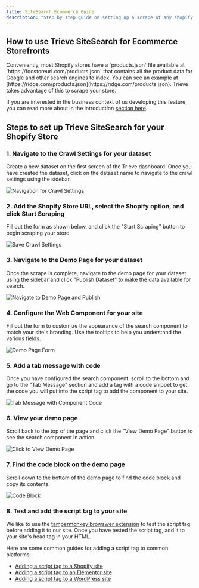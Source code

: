 ```yaml
---
title: SiteSearch Ecommerce Guide
description: "Step by step guide on setting up a scrape of any shopify store, configuring the web component, and adding the script tag to your site."
---
```


## How to use Trieve SiteSearch for Ecommerce Storefronts

<Note>
  Conveniently, most Shopify stores have a `products.json` file available at
  `https://foostoreurl.com/products.json` that contains all the product data for
  Google and other search engines to index. You can see an example at
  [https://ridge.com/products.json](https://ridge.com/products.json). Trieve
  takes advantage of this to scrape your store.
</Note>

If you are interested in the business context of us developing this feature, you can read more about in the introduction [section here](/site-search/introduction#background).

## Steps to set up Trieve SiteSearch for your Shopify Store

### 1. Navigate to the Crawl Settings for your dataset

Create a new dataset on the first screen of the Trieve dashboard. Once you have created the dataset, click on the dataset name to navigate to the crawl settings using the sidebar.

<img
  src="https://trieve.b-cdn.net/docs/site-search/trieve-crawling-options-navigate.png"
  alt="Navigation for Crawl Settings"
/>

### 2. Add the Shopify Store URL, select the Shopify option, and click Start Scraping

Fill out the form as shown below, and click the "Start Scraping" button to begin scraping your store.

<img
  src="https://trieve.b-cdn.net/docs/site-search/trieve-crawling-options-save.png"
  alt="Save Crawl Settings"
/>

### 3. Navigate to the Demo Page for your dataset

Once the scrape is complete, navigate to the demo page for your dataset using the sidebar and click "Publish Dataset" to make the data available for search.

<img
  src="https://trieve.b-cdn.net/docs/site-search/trieve-demo-page-navigate-publish.png"
  alt="Navigate to Demo Page and Publish"
/>

### 4. Configure the Web Component for your site

Fill out the form to customize the appearance of the search component to match your site's branding. Use the tooltips to help you understand the various fields.

<img
  src="https://trieve.b-cdn.net/docs/site-search/trieve-demo-page-form.png"
  alt="Demo Page Form"
/>

### 5. Add a tab message with code

Once you have configured the search component, scroll to the bottom and go to the "Tab Message" section and add a tag with a code snippet to get the code you will put into the script tag to add the component to your site.

<img
  src="https://trieve.b-cdn.net/docs/site-search/tab-message-component-code.png"
  alt="Tab Message with Component Code"
/>

### 6. View your demo page

Scroll back to the top of the page and click the "View Demo Page" button to see the search component in action.

<img
  src="https://trieve.b-cdn.net/docs/site-search/click-to-view-demo-page.png"
  alt="Click to View Demo Page"
/>

### 7. Find the code block on the demo page

Scroll down to the bottom of the demo page to find the code block and copy its contents.

<img
  src="https://trieve.b-cdn.net/docs/site-search/demo-page-code-block.png"
  alt="Code Block"
/>

### 8. Test and add the script tag to your site

We like to use the [tampermonkey browswer extension](https://www.tampermonkey.net/) to test the script tag before adding it to our site. Once you have tested the script tag, add it to your site's head tag in your HTML.

Here are some common guides for adding a script tag to common platforms:

- [Adding a script tag to a Shopify site](https://www.biscuitsbundles.com/blog/how-to-add-code-to-your-head-section-in-shopify)
- [Adding a script tag to an Elementor site](https://elementor.com/help/custom-code-pro/)
- [Adding a script tag to a WordPress site](https://www.wpbeginner.com/beginners-guide/how-to-easily-add-javascript-in-wordpress-pages-or-posts/)
